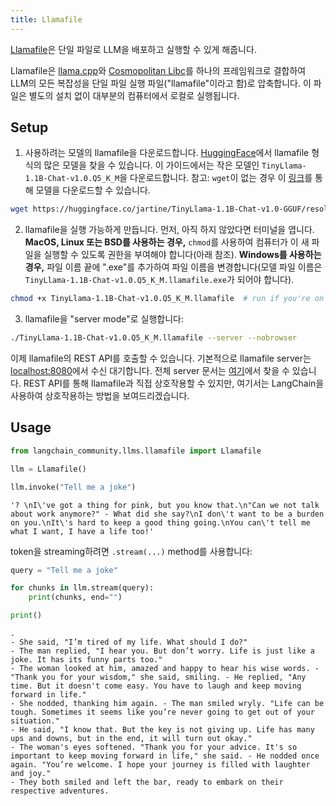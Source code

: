 ```yaml
---
title: Llamafile
---
```


[Llamafile](https://github.com/Mozilla-Ocho/llamafile)은 단일 파일로 LLM을 배포하고 실행할 수 있게 해줍니다.

Llamafile은 [llama.cpp](https://github.com/ggerganov/llama.cpp)와 [Cosmopolitan Libc](https://github.com/jart/cosmopolitan)를 하나의 프레임워크로 결합하여 LLM의 모든 복잡성을 단일 파일 실행 파일("llamafile"이라고 함)로 압축합니다. 이 파일은 별도의 설치 없이 대부분의 컴퓨터에서 로컬로 실행됩니다.

## Setup

1. 사용하려는 모델의 llamafile을 다운로드합니다. [HuggingFace](https://huggingface.co/models?other=llamafile)에서 llamafile 형식의 많은 모델을 찾을 수 있습니다. 이 가이드에서는 작은 모델인 `TinyLlama-1.1B-Chat-v1.0.Q5_K_M`을 다운로드합니다. 참고: `wget`이 없는 경우 이 [링크](https://huggingface.co/jartine/TinyLlama-1.1B-Chat-v1.0-GGUF/resolve/main/TinyLlama-1.1B-Chat-v1.0.Q5_K_M.llamafile?download=true)를 통해 모델을 다운로드할 수 있습니다.

```bash
wget https://huggingface.co/jartine/TinyLlama-1.1B-Chat-v1.0-GGUF/resolve/main/TinyLlama-1.1B-Chat-v1.0.Q5_K_M.llamafile
```

2. llamafile을 실행 가능하게 만듭니다. 먼저, 아직 하지 않았다면 터미널을 엽니다. **MacOS, Linux 또는 BSD를 사용하는 경우,** `chmod`를 사용하여 컴퓨터가 이 새 파일을 실행할 수 있도록 권한을 부여해야 합니다(아래 참조). **Windows를 사용하는 경우,** 파일 이름 끝에 ".exe"를 추가하여 파일 이름을 변경합니다(모델 파일 이름은 `TinyLlama-1.1B-Chat-v1.0.Q5_K_M.llamafile.exe`가 되어야 합니다).

```bash
chmod +x TinyLlama-1.1B-Chat-v1.0.Q5_K_M.llamafile  # run if you're on MacOS, Linux, or BSD
```

3. llamafile을 "server mode"로 실행합니다:

```bash
./TinyLlama-1.1B-Chat-v1.0.Q5_K_M.llamafile --server --nobrowser
```

이제 llamafile의 REST API를 호출할 수 있습니다. 기본적으로 llamafile server는 [localhost:8080](http://localhost:8080)에서 수신 대기합니다. 전체 server 문서는 [여기](https://github.com/Mozilla-Ocho/llamafile/blob/main/llama.cpp/server/README.md#api-endpoints)에서 찾을 수 있습니다. REST API를 통해 llamafile과 직접 상호작용할 수 있지만, 여기서는 LangChain을 사용하여 상호작용하는 방법을 보여드리겠습니다.

## Usage

```python
from langchain_community.llms.llamafile import Llamafile

llm = Llamafile()

llm.invoke("Tell me a joke")
```

```output
'? \nI\'ve got a thing for pink, but you know that.\n"Can we not talk about work anymore?" - What did she say?\nI don\'t want to be a burden on you.\nIt\'s hard to keep a good thing going.\nYou can\'t tell me what I want, I have a life too!'
```

token을 streaming하려면 `.stream(...)` method를 사용합니다:

```python
query = "Tell me a joke"

for chunks in llm.stream(query):
    print(chunks, end="")

print()
```

```output
.
- She said, "I’m tired of my life. What should I do?"
- The man replied, "I hear you. But don’t worry. Life is just like a joke. It has its funny parts too."
- The woman looked at him, amazed and happy to hear his wise words. - "Thank you for your wisdom," she said, smiling. - He replied, "Any time. But it doesn't come easy. You have to laugh and keep moving forward in life."
- She nodded, thanking him again. - The man smiled wryly. "Life can be tough. Sometimes it seems like you’re never going to get out of your situation."
- He said, "I know that. But the key is not giving up. Life has many ups and downs, but in the end, it will turn out okay."
- The woman's eyes softened. "Thank you for your advice. It's so important to keep moving forward in life," she said. - He nodded once again. "You’re welcome. I hope your journey is filled with laughter and joy."
- They both smiled and left the bar, ready to embark on their respective adventures.
```